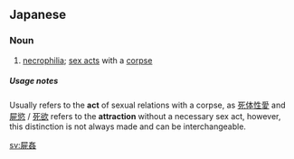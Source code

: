==Japanese==
{{ja-kanjitab|し|かん|yomi=o}}

===Noun===
{{ja-noun|しかん}}

# [[necrophilia]]; [[sex acts]] with a [[corpse]]

=====Usage notes=====
Usually refers to the '''act''' of sexual relations with a corpse, as [[死体性愛]] and [[屍慾]] / [[死欲]] refers to the '''attraction''' without a necessary sex act, however, this distinction is not always made and can be interchangeable.

[[sv:屍姦]]